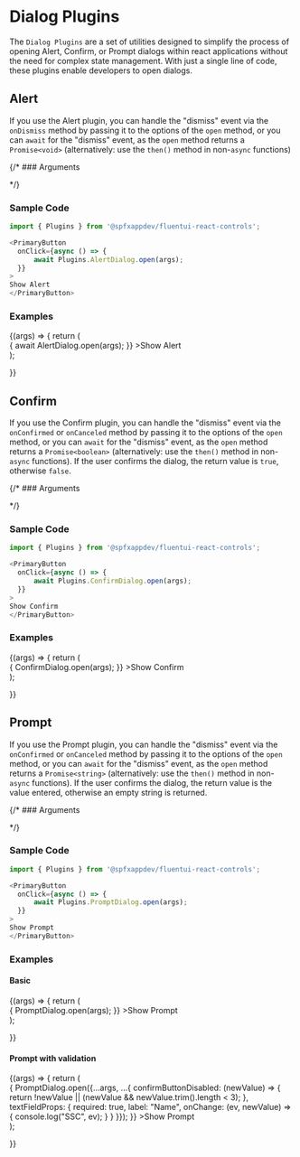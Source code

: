 
<Meta title="Plugins/Dialog" />

# Dialog Plugins

The `Dialog Plugins` are a set of utilities designed to simplify the process of opening Alert, Confirm, or Prompt dialogs within react applications without the need for complex state management. 
With just a single line of code, these plugins enable developers to open dialogs.

## Alert

If you use the Alert plugin, you can handle the "dismiss" event via the `onDismiss` method by passing it to the options of the `open` method, 
or you can `await` for the "dismiss" event, as the `open` method returns a `Promise<void>` (alternatively: use the `then()` method in non-`async` functions)

{/* ### Arguments

<ArgTypes of={AlertDialog} /> */}

### Sample Code

```typescript
import { Plugins } from '@spfxappdev/fluentui-react-controls';

<PrimaryButton
  onClick={async () => {
      await Plugins.AlertDialog.open(args);
  }}
>
Show Alert
</PrimaryButton>
```

### Examples

<Canvas>
  <Story name="Alert"
  args={{
    title: "Alert Title",
    content: "This is an alert!",
    buttonText: "OK"
  }}
  >
  {(args) => {
      return (
        <div>
        <PrimaryButton
        onClick={async () => {
            await AlertDialog.open(args);
        }}
        >Show Alert</PrimaryButton>
        </div>
      );

}}

  </Story>
</Canvas>

## Confirm

If you use the Confirm plugin, you can handle the "dismiss" event via the `onConfirmed` or `onCanceled` method by passing it to the options of the `open` method, 
or you can `await` for the "dismiss" event, as the `open` method returns a `Promise<boolean>` (alternatively: use the `then()` method in non-`async` functions). 
If the user confirms the dialog, the return value is `true`, otherwise `false`.

{/* ### Arguments

<ArgTypes of={AlertDialog} /> */}

### Sample Code

```typescript
import { Plugins } from '@spfxappdev/fluentui-react-controls';

<PrimaryButton
  onClick={async () => {
      await Plugins.ConfirmDialog.open(args);
  }}
>
Show Confirm
</PrimaryButton>
```

### Examples

<Canvas>
  <Story name="Confirm"
  args={{
    title: "Confirm Title",
    content: "Are you sure?",
    confirmButtonText: "YES",
    cancelButtonText: "NO"
  }}
  >
  {(args) => {
      return (
        <div>
        <PrimaryButton
        onClick={() => {
            ConfirmDialog.open(args);
        }}
        >Show Confirm</PrimaryButton>
        </div>
      );

}}

  </Story>
</Canvas>

## Prompt

If you use the Prompt plugin, you can handle the "dismiss" event via the `onConfirmed` or `onCanceled` method by passing it to the options of the `open` method, 
or you can `await` for the "dismiss" event, as the `open` method returns a `Promise<string>` (alternatively: use the `then()` method in non-`async` functions). 
If the user confirms the dialog, the return value is the value entered, otherwise an empty string is returned.

{/* ### Arguments

<ArgTypes of={AlertDialog} /> */}

### Sample Code

```typescript
import { Plugins } from '@spfxappdev/fluentui-react-controls';

<PrimaryButton
  onClick={async () => {
      await Plugins.PromptDialog.open(args);
  }}
>
Show Prompt
</PrimaryButton>
```

### Examples

#### Basic

<Canvas>
  <Story name="Basic Prompt"
  args={{
    title: "Prompt Title",
    content: "What's your name?",
    confirmButtonText: "OK",
    cancelButtonText: "Cancel"
  }}
  >
  {(args) => {
      return (
        <div>
        <PrimaryButton
        onClick={() => {
            PromptDialog.open(args);
        }}
        >Show Prompt</PrimaryButton>
        </div>
      );

}}

  </Story>
</Canvas>

#### Prompt with validation

<Canvas>
  <Story name="Prompt with validation"
  args={{
     title: "Prompt Title",
    content: "What's your name? (Minimum 3 characters)",
    confirmButtonText: "OK",
    cancelButtonText: "Cancel",
    hideCancelButton: true
  }}
  >
  {(args) => {
      return (
        <div>
        <PrimaryButton
        onClick={() => {
            PromptDialog.open({...args, ...{
                confirmButtonDisabled: (newValue) => {
                    return !newValue || (newValue && newValue.trim().length < 3);
                },
                textFieldProps: {
                    required: true,
                    label: "Name",
                    onChange: (ev, newValue) => {
                        console.log("SSC", ev);
                    }
                }
            }});
        }}
        >Show Prompt</PrimaryButton>
        </div>
      );

}}

  </Story>
</Canvas>


